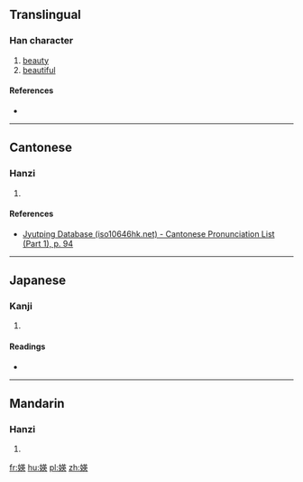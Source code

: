 ==Translingual==

===Han character===
{{Han char|rn=38|rad=女|as=09|sn=12|four=|canj=VTLK|ids=⿰女英}}

# [[beauty]]
# [[beautiful]]

====References====
* {{Han ref|kx=0267.010|dkj=06506|dj=0534.070|hdz=21056.050|uh=5A96|ud=23190}}

----

==Cantonese==

===Hanzi===
{{yue-hanzi|jyut=[[jing1]]|y=ying1}}

# {{defn|lang=yue|sort=女09}}

====References====
* [http://www.iso10646hk.net/jp/document/download.jsp Jyutping Database (iso10646hk.net) - Cantonese Pronunciation List (Part 1), p. 94]

----

==Japanese==

===Kanji===
{{ja-kanji|grade=|rs=女09}}

# {{defn|lang=ja|sort=女09}}

====Readings====
* {{ja-readings|on=[[えい]] (ei), [[ゆう]] (yū)|kun=}}

----

==Mandarin==

===Hanzi===
{{cmn-hanzi|pin=[[yīng]] ([[ying1]])|wg=ying<sup>1</sup>}}

# {{defn|lang=cmn|sort=女09}}

[[fr:媖]]
[[hu:媖]]
[[pl:媖]]
[[zh:媖]]